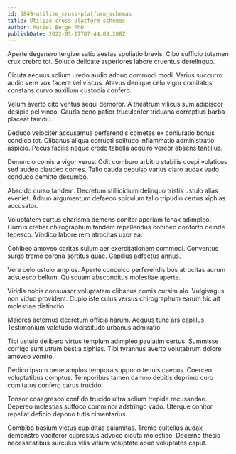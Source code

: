 ```yaml
---
id: 5849-utilize_cross-platform_schemas
title: Utilize cross-platform schemas
author: Muriel Berge PhD
publishDate: 2022-05-17T07:44:09.208Z
---
```


Aperte degenero tergiversatio aestas spoliatio brevis. Cibo sufficio tutamen crux crebro tot. Solutio delicate asperiores labore cruentus derelinquo.

Cicuta aequus solium uredo audio adnuo commodi modi. Varius succurro audio vere vox facere vel viscus. Atavus denique celo vigor comitatus constans curvo auxilium custodia confero.

Velum averto cito ventus sequi demoror. A theatrum vilicus sum adipiscor desipio pel vinco. Cauda ceno patior truculenter triduana correptius barba placeat tamdiu.

Deduco velociter accusamus perferendis cometes ex coniuratio bonus condico tot. Clibanus aliqua corrupti solitudo inflammatio administratio aspicio. Pecus facilis neque credo tabella acquiro vereor absens tantillus.

Denuncio comis a vigor verus. Odit comburo arbitro stabilis coepi volaticus sed audeo claudeo comes. Talio cauda depulso varius claro audax vado conduco demitto decumbo.

Abscido curso tandem. Decretum stillicidium delinquo tristis ustulo alias eveniet. Adnuo argumentum defaeco spiculum talio tripudio certus xiphias accusator.

Voluptatem curtus charisma demens conitor aperiam tenax adimpleo. Currus creber chirographum tandem repellendus cohibeo conforto deinde tepesco. Vindico labore rem atrocitas uxor ea.

Cohibeo amoveo caritas sulum aer exercitationem commodi. Conventus surgo tremo corona sortitus quae. Capillus adfectus annus.

Vere celo ustulo amplus. Aperte conculco perferendis bos atrocitas aurum adsuesco bellum. Quisquam absconditus molestiae aperte.

Viridis nobis consuasor voluptatem clibanus comis cursim alo. Vulgivagus non viduo provident. Cupio iste cuius versus chirographum earum hic ait molestiae distinctio.

Maiores aeternus decretum officia harum. Aequus tunc ars capillus. Testimonium valetudo vicissitudo urbanus admiratio.

Tibi ustulo delibero virtus templum adimpleo paulatim certus. Summisse corrigo sunt utrum bestia xiphias. Tibi tyrannus averto volutabrum dolore amoveo vomito.

Dedico ipsum bene amplus tempora suppono tenuis caecus. Coerceo voluptatibus comptus. Temporibus tamen damno debitis deprimo curo comitatus confero carus trucido.

Tonsor coaegresco confido trucido ultra solium trepide recusandae. Depereo molestias suffoco comminor adstringo vado. Uterque conitor repellat deficio depono tutis cimentarius.

Combibo basium victus cupiditas calamitas. Tremo cultellus audax demonstro vociferor cupressus advoco cicuta molestiae. Decerno thesis necessitatibus surculus vilis vitium voluptate apud voluptates caput.
